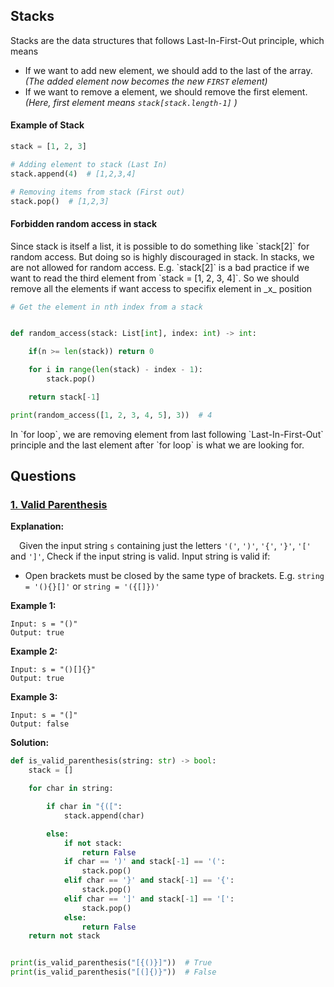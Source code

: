 
## Stacks

Stacks are the data structures that follows Last-In-First-Out principle, which means

- If we want to add new element, we should add to the last of the array. _(The added element now becomes the new `FIRST` element)_
- If we want to remove a element, we should remove the first element. _(Here, first element means `stack[stack.length-1]` )_

#### Example of Stack


```python filename="stacks.py" copy
stack = [1, 2, 3]

# Adding element to stack (Last In)
stack.append(4)  # [1,2,3,4]

# Removing items from stack (First out)
stack.pop()  # [1,2,3]

```

#### Forbidden random access in stack
<Callout type='warning' emoji="⚠️">
  Since stack is itself a list, it is possible to do something like `stack[2]` for random access. But doing so is highly discouraged in stack.
</Callout>
In stacks, we are not allowed for random access. E.g. `stack[2]` is a bad practice if we want to read the third element from `stack = [1, 2, 3, 4]`. So we should remove all the elements if want access to specifix element in _x_ position

```python filename="random_access.py" copy {8,9}
# Get the element in nth index from a stack


def random_access(stack: List[int], index: int) -> int:

    if(n >= len(stack)) return 0

    for i in range(len(stack) - index - 1):
        stack.pop()

    return stack[-1]

print(random_access([1, 2, 3, 4, 5], 3))  # 4

```



<Callout type='info' emoji="ℹ️">
  In `for loop`, we are removing element from last following `Last-In-First-Out` principle and the last element after `for loop` is what we are looking for.
</Callout>

## Questions

### [1. Valid Parenthesis](https://leetcode.com/problems/valid-parentheses/ "LeetCode")
**Explanation:**

&emsp;Given the input string `s` containing just the letters `'('`, `')'`, `'{'`, `'}'`, `'['` and `']'`, Check if the input string is valid. Input string is valid if:
- Open brackets must be closed by the same type of brackets. E.g. `string = '(){}[]'` or `string = '({[]})'`

**Example 1:**
```
Input: s = "()"
Output: true
```
**Example 2:**
```
Input: s = "()[]{}"
Output: true
```
**Example 3:**
```
Input: s = "(]"
Output: false
```

**Solution:**

```python filename="valid_parenthesis.py" copy
def is_valid_parenthesis(string: str) -> bool:
    stack = []

    for char in string:

        if char in "{([":
            stack.append(char)

        else:
            if not stack:
                return False
            if char == ')' and stack[-1] == '(':
                stack.pop()
            elif char == '}' and stack[-1] == '{':
                stack.pop()
            elif char == ']' and stack[-1] == '[':
                stack.pop()
            else:
                return False
    return not stack


print(is_valid_parenthesis("[{()}]"))  # True
print(is_valid_parenthesis("[(]{)}"))  # False


```
